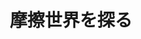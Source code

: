 ﻿---
title: "摩擦世界を探る"
category: "工学院"
vol: 1
interviewee: "笹田 直 "
url: ""
tags: []
pdf: "1-4.pdf"
career: ""
preface: "摩擦とは一体何なのか、そして何故起こるのか。 その究極に挑み、トライボロジーと呼ばれる分野の研究をしているのが、笹田である。"
---
